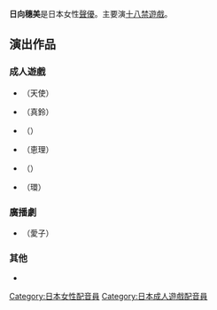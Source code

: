 '''日向穗美'''是日本女性[[聲優|聲優]]。主要演[[十八禁遊戲|十八禁遊戲]]。

==演出作品==
===成人遊戲===
*{{lang|ja|Officer's～女捜査官達の淫獄～}}（天使）
*{{lang|ja|少女退魔師美里～淫獄の復讐者～}}（真鈴）
*{{lang|ja|青春18ラヂオ}}（{{lang|ja|新田まりも}}）
*{{lang|ja|さわさわ絵にっき3 ～みみっこと××(ちょめちょめ)編～}}（恵理）
*{{lang|ja|I.D.調教アーカイブス}}（{{lang|ja|サイリ}}）
*{{lang|ja|ドールズ・ラブポーション}}（環）

===廣播劇===
*{{lang|ja|Jaki☆心の中の天邪鬼～素直になりたい貴方へ～}}（愛子）

===其他===
*{{lang|ja|黙ってもってけ声優サウンド/迷惑電話撃退サウンド2}}

{{DEFAULTSORT:Hinata Hozumi}}
[[Category:日本女性配音員|Category:日本女性配音員]]
[[Category:日本成人遊戲配音員|Category:日本成人遊戲配音員]]
{{voice-actor-stub}}